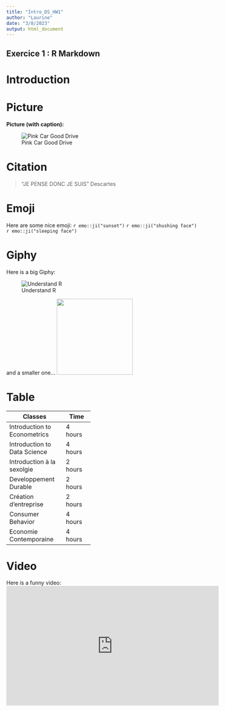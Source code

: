 ```yaml
---
title: "Intro_DS_HW1"
author: "Laurine"
date: "3/8/2023"
output: html_document
---
```


## Exercice 1 : R Markdown 

# Introduction

# Picture 

**Picture (with caption):**

![Pink Car Good Drive](https://images.pexels.com/photos/12194753/pexels-photo-12194753.jpeg?auto=compress&cs=tinysrgb&w=400&lazy=load)

# Citation 

> "JE PENSE DONC JE SUIS" 
                                                                   Descartes 
                                                                   
#  Emoji          

Here are some nice emoji: 
`r emo::ji("sunset")`
`r emo::ji("shushing face")`
`r emo::ji("sleeping face")`

# Giphy

Here is a big Giphy: 

![Understand R ](https://media.giphy.com/media/tltOxW1fPVE1xxEX3j/giphy.gif?cid=ecf05e47pe2asv6kfr5151b26cgjte04hbk7ht33wu1o2f8b&rid=giphy.gif&ct=g) 

and a smaller one... <img src='https://media.giphy.com/media/VWRGVjCo3Xcac/giphy.gif?cid=ecf05e47xs2qlrtpgrktaqx70x5zi1f73fmghpwih455czhz&rid=giphy.gif&ct=g' width='200' height='200' />

# Table 

+---------------+---------------+
| Classes       | Time          |              
+===============+===============+
|Introduction to| 4 hours       | 
|Econometrics   |               |   
+---------------+---------------+
|Introduction to| 4 hours       | 
|Data Science   |               | 
+---------------+---------------+
|Introduction à | 2 hours       | 
|la sexolgie    |               | 
+---------------+---------------+
|Developpement  | 2 hours       | 
|Durable        |               | 
+---------------+---------------+
|Création       | 2 hours       | 
|d'entreprise   |               | 
+---------------+---------------+
|Consumer       | 4 hours       | 
|Behavior       |               | 
+---------------+---------------+
|Economie       | 4 hours       | 
|Contemporaine  |               | 
+---------------+---------------+

# Video

Here is a funny video: 
<iframe width="560" height="315" src="https://www.youtube.com/embed/MVjD3CVlRDs" title="YouTube video player" frameborder="0" data-external ="1" allow="accelerometer; autoplay; clipboard-write; encrypted-media; gyroscope; picture-in-picture; web-share" allowfullscreen></iframe>
